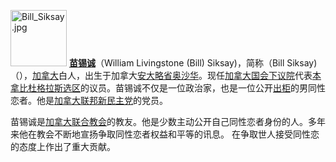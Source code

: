 [[File:Bill_Siksay.jpg|90px]]
'''[[苗锡诚|苗锡诚]]'''（William Livingstone (Bill) Siksay)，简称（Bill Siksay)（{{bd|1955年|3月11日}}），[[加拿大|加拿大]]白人，出生于加拿大[[安大略省|安大略省]][[奥沙华|奥沙华]]。现任[[加拿大国会下议院|加拿大国会下议院]]代表[[本拿比杜格拉斯选区|本拿比杜格拉斯选区]]的议员。苗锡诚不仅是一位政治家，也是一位公开[[出柜|出柜]]的男同性恋者。他是[[加拿大联邦新民主党|加拿大联邦新民主党]]的党员。

苗锡诚是[[加拿大联合教会|加拿大联合教会]]的教友。他是少数主动公开自己同性恋者身份的人。多年来他在教会不断地宣扬争取同性恋者权益和平等的讯息。 在争取世人接受同性恋的态度上作出了重大贡献。